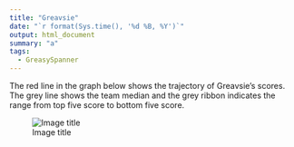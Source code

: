 ```yaml
---
title: "Greavsie"
date: "`r format(Sys.time(), '%d %B, %Y')`"
output: html_document
summary: "a"
tags:
  - GreasySpanner
---
```


The red line in the graph below shows the trajectory of Greavsie's scores. The grey line shows the team median and the grey ribbon indicates the range from top five score to bottom five score.

![Image title](Greavsie.jpg)
